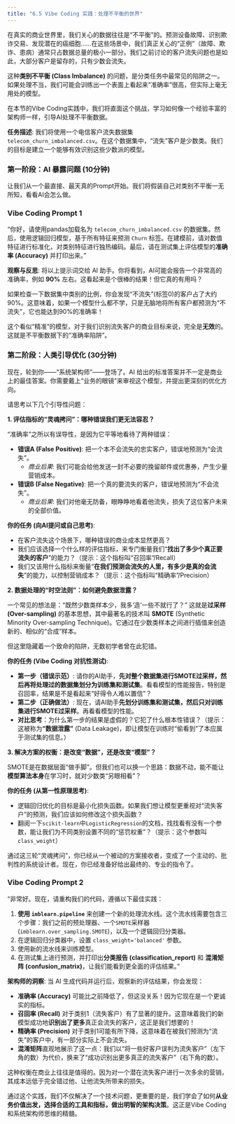 ```yaml
---
title: "6.5 Vibe Coding 实践：处理不平衡的世界"
---
```


在真实的商业世界里，我们关心的数据往往是“不平衡”的。预测设备故障、识别欺诈交易、发现潜在的癌细胞……在这些场景中，我们真正关心的“正例”（故障、欺诈、患病）通常只占数据总量的极小一部分。我们之前讨论的客户流失问题也是如此，大部分客户是留存的，只有少数会流失。

这种**类别不平衡 (Class Imbalance)** 的问题，是分类任务中最常见的陷阱之一。如果处理不当，我们可能会训练出一个表面上看起来“准确率”很高，但实际上毫无用处的模型。

在本节的Vibe Coding实践中，我们将直面这个挑战，学习如何像一个经验丰富的架构师一样，引导AI处理不平衡数据。

**任务描述**:
我们将使用一个电信客户流失数据集 `telecom_churn_imbalanced.csv`。在这个数据集中，“流失”客户是少数类。我们的目标是建立一个能够有效识别这些少数派的模型。

### 第一阶段：AI 暴露问题 (10分钟)

让我们从一个最直接、最天真的Prompt开始。我们将假装自己对类别不平衡一无所知，看看AI会怎么做。

::: {.callout-tip}
### Vibe Coding Prompt 1

“你好，请使用pandas加载名为 `telecom_churn_imbalanced.csv` 的数据集。然后，使用逻辑回归模型，基于所有特征来预测 `Churn` 标签。在建模前，请对数值特征进行标准化，对类别特征进行独热编码。最后，请在测试集上评估模型的**准确率 (Accuracy)** 并打印出来。”
:::

**观察与反思**:
将以上提示词交给 AI 助手。你将看到，AI可能会报告一个非常高的准确率，例如 **90%** 左右。这看起来是个很棒的结果！但它真的有用吗？

如果检查一下数据集中类别的比例，你会发现“不流失”(标签0)的客户占了大约90%。这意味着，如果一个模型什么都不学，只是无脑地将所有客户都预测为“不流失”，它也能达到90%的准确率！

这个看似“精准”的模型，对于我们识别流失客户的商业目标来说，完全是**无效**的。这就是不平衡数据下的“准确率陷阱”。

### 第二阶段：人类引导优化 (30分钟)

现在，轮到你——“系统架构师”——登场了。AI 给出的标准答案并不一定是商业上的最佳答案。你需要戴上“业务的眼镜”来审视这个模型，并提出更深刻的优化方向。

请思考以下几个引导性问题：

**1. 评估指标的“灵魂拷问”：哪种错误我们更无法容忍？**

“准确率”之所以有误导性，是因为它平等地看待了两种错误：

-   **错误A (False Positive)**: 把一个本不会流失的忠实客户，错误地预测为“会流失”。
    -   *商业后果*: 我们可能会给他发送一封不必要的挽留邮件或优惠券，产生少量营销成本。
-   **错误B (False Negative)**: 把一个真的要流失的客户，错误地预测为“不会流失”。
    -   *商业后果*: 我们对他毫无防备，眼睁睁地看着他流失，损失了这位客户未来的全部价值。

**你的任务 (向AI提问或自己思考)**:

-   在客户流失这个场景下，哪种错误的商业成本显然更高？
-   我们应该选择一个什么样的评估指标，来专门衡量我们“**找出了多少个真正要流失的客户**”的能力？（提示：这个指标叫“召回率”/Recall）
-   我们又该用什么指标来衡量“**在我们预测会流失的人里，有多少是真的会流失**”的能力，以控制营销成本？（提示：这个指标叫“精确率”/Precision）

**2. 数据处理的“时空法则”：如何避免数据泄露？**

一个常见的想法是：“既然少数类样本少，我多‘造’一些不就行了？” 这就是**过采样 (Over-sampling)** 的基本思想，其中最著名的技术叫 **SMOTE** (Synthetic Minority Over-sampling Technique)。它通过在少数类样本之间进行插值来创造新的、相似的“合成”样本。

但这里隐藏着一个致命的陷阱，无数初学者曾在此犯错。

**你的任务 (Vibe Coding 对抗性测试)**:

-   **第一步（错误示范）**: 请你的AI助手，**先对整个数据集进行SMOTE过采样，然后再将处理过的数据集划分为训练集和测试集**。看看模型的性能报告，特别是召回率，结果是不是看起来“好得令人难以置信”？
-   **第二步（正确做法）**: 现在，请AI助手**先划分训练集和测试集，然后只对训练集进行SMOTE过采样**。再看看模型的性能。
-   **对比思考**：为什么第一步的结果是虚假的？它犯了什么根本性错误？（提示：这被称为**“数据泄露”** (Data Leakage)，即让模型在训练时“偷看到”了本应属于测试集的信息。）

**3. 解决方案的权衡：是改变“数据”，还是改变“模型”？**

SMOTE是在数据层面“做手脚”。但我们也可以换一个思路：数据不动，能不能让**模型算法本身**在学习时，就对少数类“另眼相看”？

**你的任务 (从第一性原理思考)**:

-   逻辑回归优化的目标是最小化损失函数。如果我们想让模型更重视对“流失客户”的预测，我们应该如何修改这个损失函数？
-   翻阅一下`scikit-learn`中`LogisticRegression`的文档，找找看有没有一个参数，能让我们为不同类别设置不同的“惩罚权重”？（提示：这个参数叫`class_weight`）

通过这三轮“灵魂拷问”，你已经从一个被动的方案接收者，变成了一个主动的、批判性的系统设计者。现在，你已经准备好给出最终的、专业的指令了。

::: {.callout-tip}
### Vibe Coding Prompt 2

“非常好。现在，请重构我们的代码，遵循以下最佳实践：

1.  **使用 `imblearn.pipeline`** 来创建一个新的处理流水线。这个流水线需要包含三个步骤：我们之前的预处理器、一个`SMOTE`采样器(`imblearn.over_sampling.SMOTE`)，以及一个逻辑回归分类器。
2.  在逻辑回归分类器中，设置 `class_weight='balanced'` 参数。
3.  使用新的流水线来训练模型。
4.  在测试集上进行预测，并打印出**分类报告 (classification_report)** 和 **混淆矩阵 (confusion_matrix)**，让我们能看到更全面的评估结果。”
:::

**架构师的洞察**:
当 AI 生成代码并运行后，观察新的评估结果，你会发现：

-   **准确率 (Accuracy)** 可能比之前降低了，但这没关系！因为它现在是一个更诚实的指标。
-   **召回率 (Recall)** 对于类别1（流失客户）有了显著的提升。这意味着我们的新模型成功地**识别出了更多**真正会流失的客户，这正是我们想要的！
-   **精确率 (Precision)** 对于类别1可能有所下降，这意味着在被我们预测为“流失”的客户中，有一部分实际上不会流失。
-   **混淆矩阵**直观地展示了这一点：我们以“将一些好客户误判为流失客户”（左下角的数）为代价，换来了“成功识别出更多真正的流失客户”（右下角的数）。

这种权衡在商业上往往是值得的。因为对一个潜在流失客户进行一次多余的营销，其成本远低于完全错过他、让他流失所带来的损失。

通过这个实践，我们不仅解决了一个技术问题，更重要的是，我们学会了如何**从业务价值出发，选择合适的工具和指标，做出明智的架构决策**。这正是Vibe Coding和系统架构师思维的精髓。
